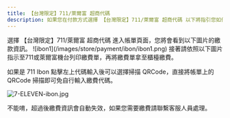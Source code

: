 ```yaml
---
title: 【台灣限定】711/萊爾富 超商代碼
description: 如果您在付款方式選擇 【台灣限定】711/萊爾富 超商代碼 以下將指引您如何繳款。
---
```



<Steps>
<Step>
選擇 【台灣限定】711/萊爾富 超商代碼 進入帳單頁面，您將會看到以下圖片的繳款資訊。
![ibon1](/images/store/payment/ibon/ibon1.png)
</Step>
<Step>
接著請依照以下圖片指示至711或萊爾富機台列印繳費單，再將繳費單拿至櫃檯繳費。

如果是 711 Ibon 點擊左上代碼輸入後可以選擇掃描 QRCode，直接將帳單上的 QRCode 掃描即可免自行輸入繳費代碼。

![7-ELEVEN-ibon.jpg](/images/store/payment/ibon/7-ELEVEN-ibon.jpg)
</Step>
</Steps>


<Accordions>
	<Accordion title="超過繳費期限還能夠繳費嗎？">
        不能唷，超過後繳費資訊會自動失效，如果您需要繳費請聯繫客服人員處理。
	</Accordion>
</Accordions>